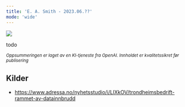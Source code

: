 ```yaml
---
title: 'E. A. Smith - 2023.06.??'
mode: 'wide'
---
```


<Frame>
<img src="/images/e-a-smith.png" />
</Frame>

todo

<sup><i>Oppsummeringen er laget av en KI-tjeneste fra OpenAI. Innholdet er kvalitetssikret før publisering</i></sup>

## Kilder
- https://www.adressa.no/nyhetsstudio/i/LlXkOV/trondheimsbedrift-rammet-av-datainnbrudd

